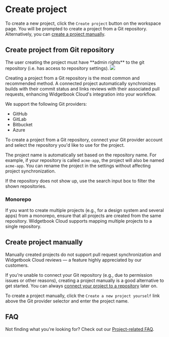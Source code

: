 # Create project

To create a new project, click the `Create project` button on the workspace page. 
You will be prompted to create a project from a Git repository. 
Alternatively, you can [create a project manually](/cloud/projects/create#create-project-manually).

## Create project from Git repository

<Warning>
  The user creating the project must have **admin rights** to the git repository
  (i.e. has access to repository settings).
</Warning>

<Image src="/assets/cloud/projects/create-from-git.png" zoom />

Creating a project from a Git repository is the most common and recommended method. 
A connected project automatically synchronizes builds with their commit status and links reviews with their associated pull requests, enhancing Widgetbook Cloud's integration into your workflow.

We support the following Git providers:
- GitHub
- GitLab
- Bitbucket
- Azure

To create a project from a Git repository, connect your Git provider account and select the repository you'd like to use for the project. 

The project name is automatically set based on the repository name. 
For example, if your repository is called `acme-app`, the project will also be named `acme-app`. 
You can rename the project in the settings without affecting project synchronization.

<Info>If the repository does not show up, use the search input box to filter the shown repositories.</Info>

### Monorepo

If you want to create multiple projects (e.g., for a design system and several apps) from a monorepo, ensure that all projects are created from the same repository. 
Widgetbook Cloud supports mapping multiple projects to a single repository.

## Create project manually

<Warning>
Manually created projects do not support pull request synchronization and Widgetbook Cloud reviews — a feature highly appreciated by our customers.
</Warning>

If you're unable to connect your Git repository (e.g., due to permission issues or other reasons), creating a project manually is a good alternative to get started. 
You can always [connect your project to a repository](/cloud/projects/connect#connect-project) later on.

To create a project manually, click the `Create a new project yourself` link above the Git provider selector and enter the project name.

## FAQ

Not finding what you're looking for? Check out our [Project-related FAQ](/cloud/projects/overview#faq).
